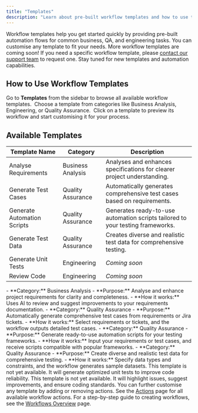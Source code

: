 ```yaml
---
title: "Templates"
description: "Learn about pre-built workflow templates and how to use them in disQo.ai"
---
```


<Info>
Workflow templates help you get started quickly by providing pre-built automation flows for common business, QA, and engineering tasks. You can customise any template to fit your needs.
</Info>

<Tip>
More workflow templates are coming soon! If you need a specific workflow template, please <a href="https://tiqtoq-uk.atlassian.net/servicedesk/customer/portal/4" target="_blank" rel="noopener noreferrer">contact our support team</a> to request one. Stay tuned for new templates and automation capabilities.
</Tip>

## How to Use Workflow Templates

<Steps>
<Step title="Open the Templates Page">
    Go to <b>Templates</b> from the sidebar to browse all available workflow templates.
    <Frame caption="Templates overview UI">
        <img src="/images/templates-overview.png" alt="" />
    </Frame>
</Step>
<Step title="Select a Template">
    Choose a template from categories like Business Analysis, Engineering, or Quality Assurance.
    <Frame caption="Template selection UI">
        <img src="/images/template-selection.png" alt="" />
    </Frame>
</Step>
<Step title="Create from Template">
    Click on a template to preview its workflow and start customising it for your process.
</Step>
</Steps>

## Available Templates

| Template Name              | Category           | Description                                                      |
|----------------------------|--------------------|------------------------------------------------------------------|
| Analyse Requirements       | Business Analysis  | Analyses and enhances specifications for clearer project understanding. |
| Generate Test Cases        | Quality Assurance  | Automatically generates comprehensive test cases based on requirements. |
| Generate Automation Scripts| Quality Assurance  | Generates ready-to-use automation scripts tailored to your testing frameworks. |
| Generate Test Data         | Quality Assurance  | Creates diverse and realistic test data for comprehensive testing. |
| Generate Unit Tests        | Engineering        | <i>Coming soon</i>                                               |
| Review Code                | Engineering        | <i>Coming soon</i>                                               |

<AccordionGroup>
<Accordion title="Analyse Requirements">
    - **Category:** Business Analysis
    - **Purpose:** Analyse and enhance project requirements for clarity and completeness.
    - **How it works:** Uses AI to review and suggest improvements to your requirements documentation.
</Accordion>
<Accordion title="Generate Test Cases">
    - **Category:** Quality Assurance
    - **Purpose:** Automatically generate comprehensive test cases from requirements or Jira tickets.
    - **How it works:** Select requirements or tickets, and the workflow outputs detailed test cases.
</Accordion>
<Accordion title="Generate Automation Scripts">
    - **Category:** Quality Assurance
    - **Purpose:** Generate ready-to-use automation scripts for your testing frameworks.
    - **How it works:** Input your requirements or test cases, and receive scripts compatible with popular frameworks.
</Accordion>
<Accordion title="Generate Test Data">
    - **Category:** Quality Assurance
    - **Purpose:** Create diverse and realistic test data for comprehensive testing.
    - **How it works:** Specify data types and constraints, and the workflow generates sample datasets.
</Accordion>
<Accordion title="Generate Unit Tests (Coming Soon)">
    <Warning>
    This template is not yet available. It will generate optimized unit tests to improve code reliability.
    </Warning>
</Accordion>
<Accordion title="Review Code (Coming Soon)">
    <Warning>
    This template is not yet available. It will highlight issues, suggest improvements, and ensure coding standards.
    </Warning>
</Accordion>
</AccordionGroup>

<Note>
You can further customise any template by adding or removing actions. See the <a href="/workflows/actions">Actions</a> page for all available workflow actions.
</Note>

<Info>
For a step-by-step guide to creating workflows, see the <a href="/workflows/overview">Workflows Overview</a> page.
</Info>
